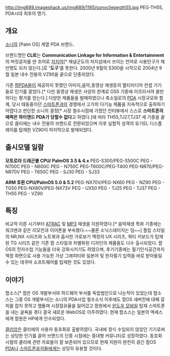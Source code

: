 http://img689.imageshack.us/img689/1165/sonycliepegth55.jpg
PEG-TH55, PDA시대 최후의 명기.


== 개요 ==
[[소니]]의 [Palm OS] 계열 PDA 브랜드. 

브랜드명인 '''CLIE'''는  '''Communication Linkage for Information &  Entertainment''' 의 머릿글자를 딴 조어로 [[저지어]][* 채널군도의 저지섬에서 쓰이는 언어로 사용인구가 채 만명도 되지 않는다.]로 ''''도구''''를 뜻한다. 2000년 9월의 S300을 시작으로 2004년 9월 일본 내수 전용의 VZ90을 끝으로 단종되었다.  

기존 [[팜]][[PDA]]들이 제공하지 못했던 이미지,음악,동영상 재생등의 멀티미디어 컨셉 기기들로 인기를 끌었다.[* 다만 동영상 재생은 사양의 한계로 OS5 기종에 이르러서야 쓸만하다는 평가를 얻는다.] 다양한 제품들을 발매하였으나 축소일로의 [[PDA]] 시장규모와 함께, 당시 태동중이던 [[스마트폰]]과의 경쟁에서 고가의 다기능 제품을 지속적으로 출하하기 어렵다고 판단한 소니의 결정[* 시장 철수시점에 가졌던 인터뷰에서 스스로 '''스마트폰의 매력은 하이엔드 PDA가 당할수 없다'''고 하였다.]에 따라 TH55,TJ27,TJ37 세 기종을 끝으로 클리에는 내수 전용의 브랜드로 전환되었으며 이후 실험적 성격의 유기EL 디스플레이를 탑재한 VZ90이 마지막으로 발매되었다.   

== 출시모델 일람 ==
'''모토로라 드래곤볼 CPU/ PalmOS 3.5 & 4.x'''
PEG-S300/PEG-S500C
PEG - N700C
PEG - N600C
PEG - N750C
PEG-T600C/PEG-T400
PEG-NR70/PEG-NR70V
PEG - T650C
PEG - SJ30
PEG - SJ33

'''ARM 호환 CPU/PalmOS 5.0 & 5.2'''
PEG-NX70V/PEG-NX60
PEG - NZ90
PEG - TG50
PEG-NX80V/PEG-NX73V
PEG - UX50
PEG - TJ25
PEG - TJ37
PEG - TH55
PEG - VZ90

== 특징 ==
비교적 이른 시기부터 [[ATRAC]] 및 [[MP3]] 재생을 지원하였다.[* 음악재생 특화 기종에는 워크맨과 같은 리모컨과 이어폰을 부속했다.~~물론 소닉스테이지는 덤~~] 플립 스타일의 NR,NX 시리즈와 노트북과 흡사한 가로보기 액정의 UX 시리즈, 쿼티 키보드가 탑재된 TG 시리즈 같은 기존 팜 스타일과 차별화된 디자인의 제품들도 다수 출시되었다. 팜OS의 전자수첩 기능들을 더욱 강화시키기도 하였으며, 후기기종에는 필기인식공간까지 액정 화면으로 사용 가능한 가상 그래피티와 일본어 및 한자필기 입력을 바로 받아들일수 있는 데쿠마 소프트웨어를 탑재한 것도 있었다.   

== 이야기 ==
팜소스[* 팜은 OS 개발부서와 하드웨어 부서를 독립법인으로 나눈적이 있었는데 팜소스는 그중 OS 개발부서]는 소니의 PDA사업 철수소식 이후에도 팜OS 새버전에 대해 갈피를 잡지 못하고 맴돌며 시장점유율을 잃어갔고 팜원에서 [[윈도우 모바일]] 탑재 스마트폰을 내는 굴욕을 겪다 결국 새로운 WebOS로 이주하였다. 현재 팜소스는 일본의 엑세스에게 팜원은 HP에게 인수되었다.

[[클리앙]]은 클리에의 사용자 동호회로 출발하였다. 국내에 정식 수입되지 않았던 기기로써는 상당한 인기를 끌어 브랜드의 단종 시점에는 중대형 커뮤니티로 성장하였다. 동호회 시절의 클리에 관련 자료들이 잘 보존되어 있으므로 현재 지원이 완전히 끊긴 팜OS [[PDA]]나 [[스마트폰]]유저들에게는 상당히 유용할 것이다.                    
